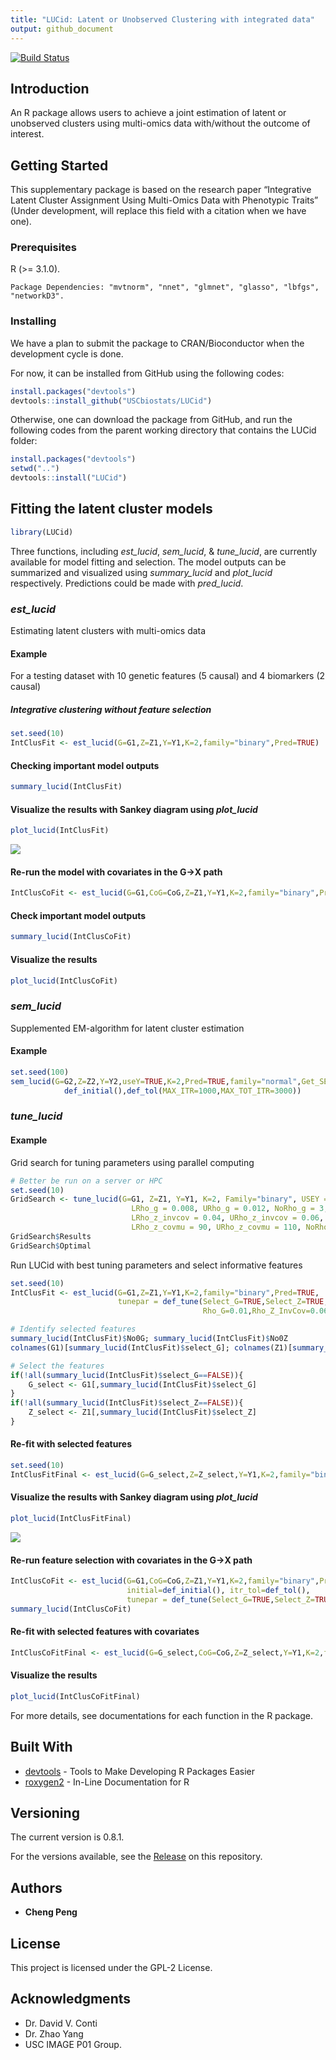 ```yaml
---
title: "LUCid: Latent or Unobserved Clustering with integrated data"
output: github_document
---
```


[![Build Status](https://travis-ci.org/USCbiostats/LUCid.svg?branch=master)](https://travis-ci.org/USCbiostats/LUCid)

## Introduction

An R package allows users to achieve a joint estimation of latent or unobserved clusters using multi-omics data with/without the outcome of interest.

## Getting Started

This supplementary package is based on the research paper "Integrative Latent Cluster Assignment Using Multi-Omics Data with Phenotypic Traits" (Under development, will replace this field with a citation when we have one). 

### Prerequisites

R (>= 3.1.0).

```
Package Dependencies: "mvtnorm", "nnet", "glmnet", "glasso", "lbfgs", "networkD3".
```

### Installing

We have a plan to submit the package to CRAN/Bioconductor when the development cycle is done.

For now, it can be installed from GitHub using the following codes:

```r
install.packages("devtools")
devtools::install_github("USCbiostats/LUCid")
```

Otherwise, one can download the package from GitHub, and run the following codes from the parent working directory that contains the LUCid folder:

```r
install.packages("devtools")
setwd("..")
devtools::install("LUCid")
```


## Fitting the latent cluster models

```r
library(LUCid)
```

Three functions, including *est_lucid*, *sem_lucid*, & *tune_lucid*, are currently available for model fitting and selection. The model outputs can be summarized and visualized using *summary_lucid* and *plot_lucid* respectively. Predictions could be made with *pred_lucid*.

### *est_lucid*

Estimating latent clusters with multi-omics data

#### Example

For a testing dataset with 10 genetic features (5 causal) and 4 biomarkers (2 causal)

##### Integrative clustering without feature selection

```r
set.seed(10)
IntClusFit <- est_lucid(G=G1,Z=Z1,Y=Y1,K=2,family="binary",Pred=TRUE)
```

#### Checking important model outputs

```r
summary_lucid(IntClusFit)
```


#### Visualize the results with Sankey diagram using *plot_lucid*

```r
plot_lucid(IntClusFit)
```

![](README_files/figure-markdown_github/Sankey2.png)

#### Re-run the model with covariates in the G->X path

```r
IntClusCoFit <- est_lucid(G=G1,CoG=CoG,Z=Z1,Y=Y1,K=2,family="binary",Pred=TRUE)
```

#### Check important model outputs

```r
summary_lucid(IntClusCoFit)
```

#### Visualize the results

```r
plot_lucid(IntClusCoFit)
```


### *sem_lucid*

Supplemented EM-algorithm for latent cluster estimation

#### Example

```r
set.seed(100)
sem_lucid(G=G2,Z=Z2,Y=Y2,useY=TRUE,K=2,Pred=TRUE,family="normal",Get_SE=TRUE,
            def_initial(),def_tol(MAX_ITR=1000,MAX_TOT_ITR=3000))
```

### *tune_lucid*

#### Example

Grid search for tuning parameters using parallel computing

```r
# Better be run on a server or HPC
set.seed(10)
GridSearch <- tune_lucid(G=G1, Z=Z1, Y=Y1, K=2, Family="binary", USEY = TRUE,
                           LRho_g = 0.008, URho_g = 0.012, NoRho_g = 3,
                           LRho_z_invcov = 0.04, URho_z_invcov = 0.06, NoRho_z_invcov = 3,
                           LRho_z_covmu = 90, URho_z_covmu = 110, NoRho_z_covmu = 2)
GridSearch$Results
GridSearch$Optimal
```

Run LUCid with best tuning parameters and select informative features
```r
set.seed(10)
IntClusFit <- est_lucid(G=G1,Z=Z1,Y=Y1,K=2,family="binary",Pred=TRUE,
                        tunepar = def_tune(Select_G=TRUE,Select_Z=TRUE,
                                           Rho_G=0.01,Rho_Z_InvCov=0.06,Rho_Z_CovMu=90))

# Identify selected features
summary_lucid(IntClusFit)$No0G; summary_lucid(IntClusFit)$No0Z
colnames(G1)[summary_lucid(IntClusFit)$select_G]; colnames(Z1)[summary_lucid(IntClusFit)$select_Z]

# Select the features
if(!all(summary_lucid(IntClusFit)$select_G==FALSE)){
    G_select <- G1[,summary_lucid(IntClusFit)$select_G]
}
if(!all(summary_lucid(IntClusFit)$select_Z==FALSE)){
    Z_select <- Z1[,summary_lucid(IntClusFit)$select_Z]
}
```

#### Re-fit with selected features
```r
set.seed(10)
IntClusFitFinal <- est_lucid(G=G_select,Z=Z_select,Y=Y1,K=2,family="binary",Pred=TRUE)
```

#### Visualize the results with Sankey diagram using *plot_lucid*

```r
plot_lucid(IntClusFitFinal)
```

![](README_files/figure-markdown_github/Sankey1.png)

#### Re-run feature selection with covariates in the G->X path
```r
IntClusCoFit <- est_lucid(G=G1,CoG=CoG,Z=Z1,Y=Y1,K=2,family="binary",Pred=TRUE,
                          initial=def_initial(), itr_tol=def_tol(),
                          tunepar = def_tune(Select_G=TRUE,Select_Z=TRUE,Rho_G=0.02,Rho_Z_InvCov=0.1,Rho_Z_CovMu=93))
summary_lucid(IntClusCoFit)
```

#### Re-fit with selected features with covariates
```r
IntClusCoFitFinal <- est_lucid(G=G_select,CoG=CoG,Z=Z_select,Y=Y1,K=2,family="binary",Pred=TRUE)
```

#### Visualize the results
```r
plot_lucid(IntClusCoFitFinal)
```

For more details, see documentations for each function in the R package.

## Built With

* [devtools](https://cran.r-project.org/web/packages/devtools/index.html) - Tools to Make Developing R Packages Easier
* [roxygen2](https://cran.r-project.org/web/packages/roxygen2/index.html) - In-Line Documentation for R

## Versioning

The current version is 0.8.1.

For the versions available, see the [Release](https://github.com/USCbiostats/LUCid/releases) on this repository. 

## Authors

* **Cheng Peng**

## License

This project is licensed under the GPL-2 License.

## Acknowledgments

* Dr. David V. Conti
* Dr. Zhao Yang
* USC IMAGE P01 Group.
